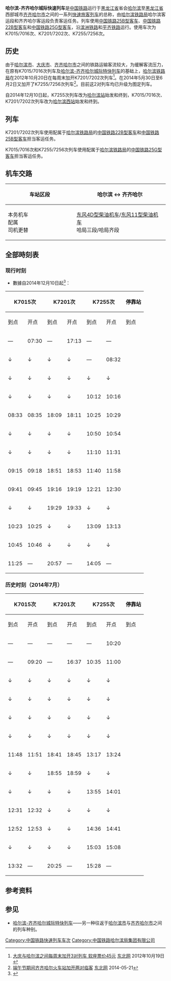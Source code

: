 {{Infobox CHNTrain
| name_bgcolor = #FF4D00
| Photo = 
| Photoname = 
| 国铁列车 = 哈尔滨-齐齐哈尔城际快速列车
| 开行 = 
| 铁路局 = [[哈尔滨铁路局|哈尔滨铁路局]]
| 客运段 = 哈尔滨客运段、齐齐哈尔客运段
| 等级 = [[快速列车_(中国)|快速列车]]
| 曾用车次 = 
| 目前车次 = K7015/7016、K7201/7202、K7255/7256次
| 运行区间 = [[哈尔滨站|哈尔滨站]]/[[哈尔滨西站|哈尔滨西站]] ↔ [[齐齐哈尔站|齐齐哈尔站]]
| 途径线路 = [[滨洲铁路|滨洲铁路]]、[[平齐铁路|平齐铁路]]
| 发车时间 = 
| 终到时间 = 
| 全程时间 = 
| 停靠 = [[大庆站|大庆站]]
| 车体 = [[中国铁路25B型客车|中国铁路25B型客车]]、[[中国铁路22B型客车|中国铁路22B型客车]]、[[中国铁路25G型客车|中国铁路25G型客车]]
}}

'''哈尔滨-齐齐哈尔城际快速列车'''是[[中国铁路|中国铁路]]运行于[[黑龙江省|黑龙江省]]省会[[哈尔滨|哈尔滨]]至[[黑龙江省|黑龙江省]]西部城市[[齐齐哈尔市|齐齐哈尔市]]之间的一系列[[快速列车_(中国)|快速旅客列车]]的总称，由[[哈尔滨铁路局|哈尔滨铁路局]]哈尔滨客运段和齐齐哈尔客运段负责客运任务。列车使用[[中国铁路25B型客车|中国铁路25B型客车]]、[[中国铁路22B型客车|中国铁路22B型客车]]和[[中国铁路25G型客车|中国铁路25G型客车]]，沿[[滨洲铁路|滨洲铁路]]和[[平齐铁路|平齐铁路]]运行。使用车次为K7015/7016次、K7201/7202次、K7255/7256次。

==历史==
由于[[哈尔滨市|哈尔滨市]]、[[大庆市|大庆市]]、[[齐齐哈尔市|齐齐哈尔市]]之间的铁路运输客流较大，为缓解客流压力，在原有K7015/7016次列车及[[哈尔滨-齐齐哈尔城际特快列车|哈尔滨-齐齐哈尔城际特快列车]]的基础上，[[哈尔滨铁路局|哈尔滨铁路局]]在2012年10月20日在每周末加开K7201/7202次列车<ref>[http://heilongjiang.dbw.cn/system/2012/10/19/054306917.shtml 大庆与哈尔滨之间每周末加开3对列车 软座票价45元] {{Wayback|url=http://heilongjiang.dbw.cn/system/2012/10/19/054306917.shtml |date=20141209140219 }} [[东北网|东北网]] 2012年10月19日</ref>。在2014年5月30日至6月2日又加开了K7255/7256次列车<ref>[http://heilongjiang.dbw.cn/system/2014/05/21/055737086.shtml 端午节期间齐齐哈尔火车站加开两对临客 ] {{Wayback|url=http://heilongjiang.dbw.cn/system/2014/05/21/055737086.shtml |date=20160304132330 }} [[东北网|东北网]] 2014-05-21</ref>。目前这2对列车均已升级为图定列车。

自2014年12月10日起，K7255次列车改为[[哈尔滨站|哈尔滨站]]始发和终到，K7015/7016次、K7201/7202次列车改为[[哈尔滨西站|哈尔滨西站]]始发和终到。

==列车==
K7201/7202次列车使用配属于[[哈尔滨铁路局|哈尔滨铁路局]]的[[中国铁路22B型客车|中国铁路22B型客车]]和[[中国铁路25B型客车|中国铁路25B型客车]]担当客运任务。

K7015/7016次和K7255/7256次列车使用配属于[[哈尔滨铁路局|哈尔滨铁路局]]的[[中国铁路25G型客车|中国铁路25G型客车]]担当客运任务。

==机车交路==
{| class="wikitable" style="text-align: center; font-size: small;"
!车站区段
|哈尔滨 ↔ 齐齐哈尔
|-
! style="width: 15%;" | 本务机车<br />配属<br />司机更替
| style="width: 20%;" | [[东风4D型柴油机车|东风4D型柴油机车]]/[[东风11型柴油机车|东风11型柴油机车]]<br />哈局三段/哈局齐段
|}

==全部時刻表==
===现行时刻===
*數據自2014年12月10日起<ref>{{cite web|url=https://kyfw.12306.cn/otn/leftTicket/init|title=旅客列车时刻表查询|publisher=中国铁路客户服务中心|accessdate=2014-12-05|archive-date=2015-06-27|archive-url=https://web.archive.org/web/20150627085340/https://kyfw.12306.cn/otn/leftTicket/init|dead-url=no}}</ref>：
{| class="wikitable mw-collapsible mw-collapsed"
! colspan="2"|K7015次
! colspan="2"|K7201次
! colspan="2"|K7255次
! rowspan="2"|停靠站
! colspan="2"|K7016次
! colspan="2"|K7202次
! colspan="2"|K7256次
|-
!到点!!开点!!到点!!开点!!到点!!开点!!到点!!开点!!到点!!开点!!到点!!开点
|-
|—||07:30||—||17:13||—||—||{{站|哈尔滨西}}||17:25||—||16:38||—||—||—
|-
|↓||↓||↓||↓||—||08:32||{{站|哈尔滨}}||↑||↑||↑||↑||18:10||—
|-
|↓||↓||↓||↓||↓||↓||{{站|万乐}}||16:43||16:44||↑||↑||↑||↑
|-
|↓||↓||↓||↓||10:12||10:16||{{站|姜家}}||↑||↑||↑||↑||↑||↑
|-
|08:33||08:35||18:09||18:11||10:25||10:29||{{站|肇东}}||16:06||16:08||↑||↑||17:12||17:16
|-
|↓||↓||↓||↓||10:50||10:54||{{站|宋}}||15:34||15:45||↑||↑||16:48||16:51
|-
|↓||↓||↓||↓||11:10||11:31||{{站|羊草}}||↑||↑||↑||↑||↑||↑
|-
|09:15||09:18||18:51||18:53||11:40||11:58||{{站|安达}}||15:10||15:12||↑||↑||16:23||16:26
|-
|09:41||09:45||19:16||19:19||12:21||12:30||{{站|大庆}}||14:43||14:47||14:30||14:34||15:54||16:00
|-
|↓||↓||19:29||19:33||↓||↓||{{站|大庆西}}||14:31||14:33||↑||↑||↑||↑
|-
|10:23||10:25||↓||↓||13:09||13:13||{{站|泰康}}||13:41||13:45||↑||↑||15:18||15:21
|-
|10:45||10:46||↓||↓||↓||↓||{{站|烟筒屯}}||↑||↑||↑||↑||↑||↑
|-
|11:25||—||20:57||—||14:05||—||{{站|齐齐哈尔}}||—||12:53||—||13:12||—||14:30
|}

===历史时刻（2014年7月）===
{| class="wikitable mw-collapsible mw-collapsed"
! colspan="2"|K7015次
! colspan="2"|K7201次
! colspan="2"|K7255次
! rowspan="2"|停靠站
! colspan="2"|K7016次
! colspan="2"|K7202次
! colspan="2"|K7256次
|-
!到点!!开点!!到点!!开点!!到点!!开点!!到点!!开点!!到点!!开点!!到点!!开点
|-
|—||—||—||—||—||10:20||{{站|哈尔滨东}}||—||—||—||—||—||—
|-
|—||09:20||—||16:37||10:35||11:00||{{站|哈尔滨}}||18:21||—||16:01||—||19:54||—
|-
|↓||↓||↓||↓||↓||↓||{{站|万乐}}||17:27||17:35||↑||↑||↑||↑
|-
|↓||↓||↓||↓||↓||↓||{{站|肇东}}||16:47||16:49||↑||↑||18:22||18:25
|-
|↓||↓||↓||↓||↓||↓||{{站|宋}}||16:22||16:24||↑||↑||↑||↑
|-
|↓||↓||↓||↓||↓||↓||{{站|安达}}||15:44||16:00||↑||↑||↑||↑
|-
|11:48||11:51||18:41||18:45||13:17||13:24||{{站|大庆}}||15:17||15:21||↑||↑||17:16||17:22
|-
|↓||↓||18:55||18:59||↓||↓||{{站|大庆西}}||↑||↑||13:27||13:29||↑||↑
|-
|↓||↓||↓||↓||13:55||14:01||{{站|高家}}||↑||↑||↑||↑||↑||↑
|-
|12:31||12:32||↓||↓||↓||↓||{{站|泰康}}||14:42||14:44||↑||↑||↑||↑
|-
|12:52||12:53||↓||↓||14:36||14:41||{{站|烟筒屯}}||↑||↑||↑||↑||↑||↑
|-
|↓||↓||↓||↓||15:03||15:08||{{站|榆树屯}}||↑||↑||↑||↑||↑||↑
|-
|13:32||—||20:25||—||15:28||—||{{站|齐齐哈尔}}||—||13:52||—||12:16||—||15:56
|}

==参考资料==
{{reflist}}

==参见==
*[[哈尔滨-齐齐哈尔城际特快列车|哈尔滨-齐齐哈尔城际特快列车]]——另一种往返于[[哈尔滨市|哈尔滨市]]与[[齐齐哈尔市|齐齐哈尔市]]之间的列车种别。

[[Category:中国铁路快速列车车次|Category:中国铁路快速列车车次]]
[[Category:中国铁路哈尔滨局集团有限公司|Category:中国铁路哈尔滨局集团有限公司]]